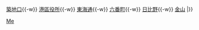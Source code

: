 {{鐵道路線|
| 模板名稱 = 名港線
| 名稱 = [[File:Nagoya Subway Logo (Meijo & Meiko Line).svg|17px|名古屋市營地下鐵|link=名古屋市營地下鐵]] <small>[[名古屋市營地下鐵]]</small> [[名港線]] [[File:Number prefix Meiko.PNG|17px]]
| 代表色 = #8F76D6
| 車站列表 = [[名古屋港站 (名古屋市營地下鐵)|名古屋港]]{{-w}} [[築地口站|築地口]]{{-w}} [[港區役所站|港區役所]]{{-w}} [[東海通站|東海通]]{{-w}} [[六番町站|六番町]]{{-w}} [[日比野站 (名古屋市)|日比野]]{{-w}} [[金山站 (愛知縣)|金山]]
|}}<noinclude>
[[Category:名古屋市營地下鐵路線模板|Me]]
</noinclude>